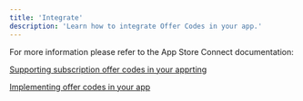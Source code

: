 ```yaml
---
title: 'Integrate'
description: 'Learn how to integrate Offer Codes in your app.'
---
```


For more information please refer to the App Store Connect documentation:

[Supporting subscription offer codes in your apprting](https://developer.apple.com/documentation/storekit/supporting-subscription-offer-codes-in-your-app)

[Implementing offer codes in your app](https://developer.apple.com/documentation/storekit/implementing-offer-codes-in-your-app)